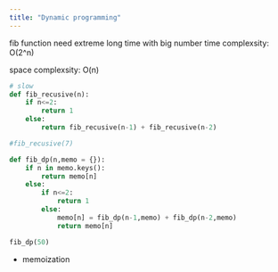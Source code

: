 ```yaml
---
title: "Dynamic programming"
---
```



fib function need extreme long time with big number
time complexsity: O(2^n)

space complexsity: O(n)


```python
# slow
def fib_recusive(n):
    if n<=2:
        return 1
    else:
        return fib_recusive(n-1) + fib_recusive(n-2)

#fib_recusive(7) 

def fib_dp(n,memo = {}):
    if n in memo.keys():
        return memo[n]
    else:
        if n<=2:
            return 1
        else:
            memo[n] = fib_dp(n-1,memo) + fib_dp(n-2,memo)
            return memo[n]

fib_dp(50)

```


* memoization
